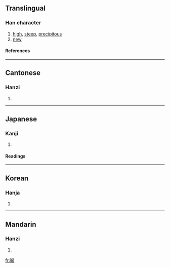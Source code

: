 {{see|崭}}

==Translingual==
===Han character===
{{Han char|rn=46|rad=山|as=11|sn=14|four=2252<sub>1</sub>|canj=山十十中 (UJJL)}}
# [[high]], [[steep]], [[precipitous]]
# [[new]]
====References====
{{Han ref|kx=0318.300|dkj=08413|dj=0618.410|hdz=10793.050|uh=5D84|ud=23940|bh=B9F1|bd=47601}}
----
==Cantonese==
===Hanzi===
{{yue-hanzi|jyut=|y=jaam2}}
# {{defn|Cantonese}}
----
==Japanese==
===Kanji===
{{ja-kanji|grade=|rs=山11}}
# {{defn|Japanese}} 
====Readings====
{{ja-readings|on=[[さん]] (san), [[ざん]] (zan)|kun=[[けわしい]] (kewashii)}}
----
==Korean==
===Hanja===
{{ko-hanja|hangeul=참|rv=cham|mr=ch'am}}
# {{defn|Korean}}
----
==Mandarin==
===Hanzi===
{{cmn-hanzi|sim=崭|pin=[[zhǎn]] ([[zhan3]])|wg=chan<sup>3</sup>}}
# {{defn|Mandarin}}

[[fr:嶄]]